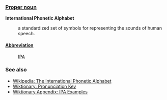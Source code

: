 === [[Proper noun]] ===
'''International Phonetic Alphabet'''
:a standardized set of symbols for representing the sounds of human speech.

==== [[Abbreviation]] ====
:[[IPA]]

=== See also ===
*[[w:International Phonetic Alphabet|Wikipedia: The International Phonetic Alphabet]]
*[[Wiktionary:Pronunciation key|Wiktionary: Pronunciation Key]]
*[[Wiktionary Appendix:IPA Examples|Wiktionary Appendix: IPA Examples]]